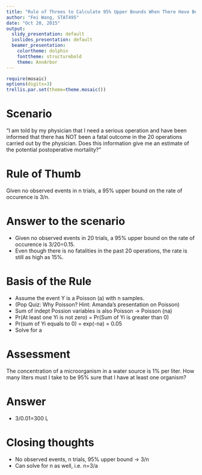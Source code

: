 ```yaml
---
title: "Rule of Threes to Calculate 95% Upper Bounds When There Have Been No Events"
author: "Fei Wang, STAT495"
date: "Oct 20, 2015"
output:
  slidy_presentation: default
  ioslides_presentation: default
  beamer_presentation:
    colortheme: dolphin
    fonttheme: structurebold
    theme: AnnArbor
---
```


```r
require(mosaic)
options(digits=3)
trellis.par.set(theme=theme.mosaic())
```

# Scenario

"I am told by my physician that I need a serious operation and have been informed that there has NOT been a fatal outcome in the 20 operations carried out by the physician. Does this information give me an estimate of the potential postoperative mortality?"

# Rule of Thumb

Given no observed events in n trials, a 95% upper bound on the rate of occurence is 3/n.

# Answer to the scenario

- Given no observed events in 20 trials, a 95% upper bound on the rate of occurence is 3/20=0.15.
- Even though there is no fatalities in the past 20 operations, the rate is still as high as 15%.

# Basis of the Rule

- Assume the event Y is a Poisson (a) with n samples. 
- (Pop Quiz: Why Poisson? Hint: Amanda's presentation on Poisson)
- Sum of indept Possion variables is also Poisson -> Poisson (na)
- Pr(At least one Yi is not zero) = Pr(Sum of Yi is greater than 0)
- Pr(sum of Yi equals to 0) = exp(-na) = 0.05
- Solve for a 

# Assessment 

The concentration of a microorganism in a water source is 1% per liter. How many liters must I take to be 95% sure that I have at least one organism?

# Answer
- 3/0.01=300 L

# Closing thoughts

- No observed events, n trials, 95% upper bound -> 3/n
- Can solve for n as well, i.e. n=3/a
